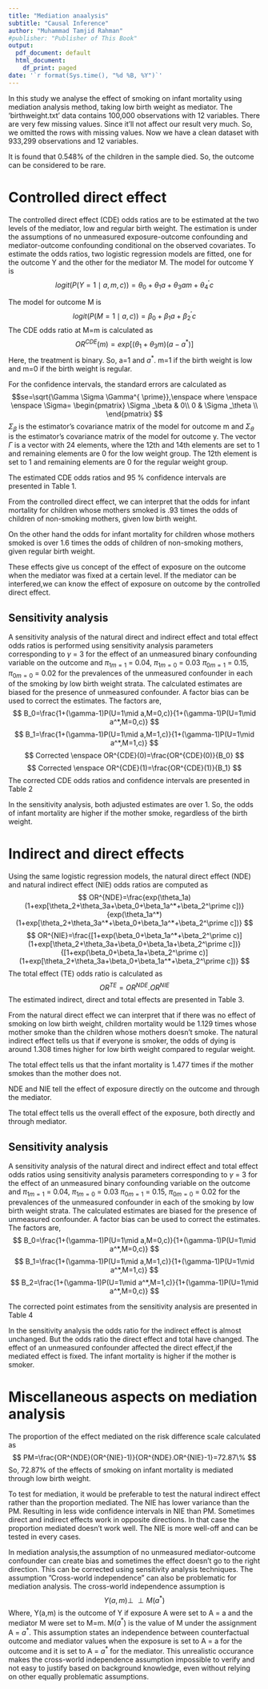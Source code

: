 ---
title: "Mediation anaalysis"
subtitle: "Causal Inference"
author: "Muhammad Tamjid Rahman"
#publisher: "Publisher of This Book"
output:
  pdf_document: default
  html_document:
    df_print: paged
date: '`r format(Sys.time(), "%d %B, %Y")`'
---
\newcommand{\indep}{\perp \!\!\! \perp}
In this study we analyse the effect of smoking on infant mortality using mediation analysis method, taking low birth weight as mediator. The 'birthweight.txt' data contains 100,000 observations with 12 variables. There are very few missing values. Since it'll not affect our result very much. So, we omitted the rows with missing values. Now we have a clean dataset with 933,299 observations and 12 variables.

It is found that 0.548\% of the children in the sample died. So, the outcome can be considered to be rare.

#  Controlled direct effect

The controlled direct effect (CDE) odds ratios are to be estimated at the
two levels of the mediator, low and regular birth weight. The estimation is under the assumptions of no unmeasured exposure-outcome confounding
and mediator-outcome confounding conditional on the observed covariates. To estimate the odds ratios, two logistic regression
models are fitted, one for the outcome Y and the other for the mediator M. The model for outcome Y is
$$
logit(P(Y=1\mid a,m,c))=\theta _0+\theta _1 a+ \theta _3 am+\theta _4 ^\prime c
$$

The model for outcome M is
$$
logit(P(M=1\mid a,c))=\beta _0+\beta _1 a+\beta _2 ^\prime c
$$
The CDE odds ratio at M=m is calculated as
$$
OR^{CDE}(m)=exp[(\theta_1+\theta_3m)(a-a^*)]
$$
Here, the treatment is binary. So, a=1 and $a^*$. m=1 if the birth weight is low and  m=0 if the birth weight is regular. 

For the confidence intervals, the standard errors are calculated as
$$se=\sqrt{\Gamma \Sigma \Gamma^{ \prime}},\enspace where \enspace \enspace \Sigma=
\begin{pmatrix}
	\Sigma _\beta  & 0\\
	0 &	\Sigma _\theta \\
\end{pmatrix}
$$
$\Sigma_\beta$ is the estimator's covariance matrix of the model for outcome m and $\Sigma_\theta$ is the estimator's covariance matrix of the model for outcome y. The vector $\Gamma$ is a
vector with 24 elements, where the 12th and 14th elements are set to 1 and
remaining elements are 0 for the low weight group. The 12th element is set to 1 and remaining elements are 0 for the regular weight group.

The estimated CDE odds ratios and 95 \% confidence intervals are presented in Table 1.
\begin{table}[h!]
	\begin{center}
		\caption{Odds ratios and 95\% confidence intervals for the CDE}
		\begin{tabular}{c c c}
			\hline
			\textbf{Birth weight} & \textbf{Odds ratio} & \textbf{CI}\\ 
			\hline
			low & 0.933   & (0.864, 1.006)
			\\
			Regular &  1.627 & (  1.487, 1.780)\\
			\hline
		\end{tabular}
	\end{center}
\end{table}


From the controlled direct effect, we can interpret that the odds for infant mortality for children whose mothers smoked is .93 times the odds of children of non-smoking mothers, given low birth weight.

On the other hand the odds for infant mortality for children whose mothers smoked is over 1.6 times the odds of children of non-smoking mothers, given regular birth weight.

These effects give us concept of the effect of exposure on the outcome when the mediator was fixed at a certain level. If the mediator can be interfered,we can know the effect of exposure on outcome by the controlled direct effect.

## Sensitivity analysis

A sensitivity analysis of the natural direct and indirect effect
and total effect odds ratios is performed using sensitivity analysis parameters corresponding to $\gamma$ = 3 for the effect of an unmeasured binary confounding variable on the outcome and $\pi_{1m=1}$ = 0.04, $\pi_{1m=0}$ = 0.03 $\pi_{0m=1}$ = 0.15, $\pi_{0m=0}$ = 0.02 for the prevalences of the unmeasured confounder in each of the smoking by low birth weight strata. The calculated estimates are biased for the presence of unmeasured confounder. A factor bias can be used to correct the estimates. The factors are,
$$
B_0=\frac{1+(\gamma-1)P(U=1\mid a,M=0,c)}{1+(\gamma-1)P(U=1\mid a^*,M=0,c)}
$$
$$
B_1=\frac{1+(\gamma-1)P(U=1\mid a,M=1,c)}{1+(\gamma-1)P(U=1\mid a^*,M=1,c)}
$$
$$
Corrected \enspace OR^{CDE}(0)=\frac{OR^{CDE}(0)}{B_0}
$$
$$
Corrected \enspace OR^{CDE}(1)=\frac{OR^{CDE}(1)}{B_1}
$$
The corrected CDE odds ratios and confidence intervals are presented in Table 2

\begin{table}[h!]
	\begin{center}
		\caption{Corrected odds ratios and 95\% confidence intervals for the CDE}
		\begin{tabular}{c c c}
			\hline
			\textbf{Birth weight} & \textbf{Odds ratio} & \textbf{CI}\\ 
			\hline
			Low & 1.122  & (1.040, 1.211)\\
			Regular  &  1.596 & (1.458, 1.746)\\
			\hline
		\end{tabular}
	\end{center}
\end{table}

In the sensitivity analysis, both adjusted estimates are over 1. So, the odds of infant mortality are higher if the mother smoke, regardless of the birth weight.

# Indirect and direct effects

 Using the same logistic regression models, the natural direct effect (NDE) and natural indirect effect (NIE) odds ratios are computed as
 $$
 OR^{NDE}=\frac{exp(\theta_1a)(1+exp[\theta_2+\theta_3a+\beta_0+\beta_1a^*+\beta_2^\prime c])}{exp(\theta_1a^*)(1+exp[\theta_2+\theta_3a^*+\beta_0+\beta_1a^*+\beta_2^\prime c])}
 $$
 $$
 OR^{NIE}=\frac{[1+exp(\beta_0+\beta_1a^*+\beta_2^\prime c)](1+exp[\theta_2+\theta_3a+\beta_0+\beta_1a+\beta_2^\prime c])}{[1+exp(\beta_0+\beta_1a+\beta_2^\prime c)](1+exp[\theta_2+\theta_3a+\beta_0+\beta_1a^*+\beta_2^\prime c])}
 $$
 The total effect (TE) odds ratio is
calculated as
$$
OR^{TE}=OR^{NDE}.OR^{NIE}
$$
The estimated indirect, direct and total effects are presented in Table 3.

\begin{table}[h!]
	\begin{center}
		\caption{Odds ratios and 95\% confidence intervals for the NDE, NIE and TE}
		\begin{tabular}{c c c}
			\hline
			\textbf{Effect} & \textbf{Odds ratio} & \textbf{CI}\\ 
			\hline
			Direct & 1.129  & (1.036, 1.231)\\
			Indirect &  1.308 & (1.283, 1.333)\\
			Total & 1.477 &  (1.355, 1.610)\\
			
			\hline
		\end{tabular}
	\end{center}
\end{table}
 

From the natural direct effect we can interpret that if there was no effect of smoking on low birth weight, children mortality would be 1.129 times whose mother smoke than the children whose mothers doesn't smoke.
The natural indirect effect tells us that if everyone is smoker, the odds of dying is around 1.308 times higher for low birth weight compared to regular weight.

The total effect tells us that the infant mortality is 1.477 times if the mother smokes than the mother does not.

NDE and NIE tell the effect of exposure directly on the outcome and through the mediator.

The total effect tells us the overall effect of the exposure, both directly and through mediator.
 

## Sensitivity analysis

A sensitivity analysis of the natural direct and indirect effect
and total effect odds ratios using sensitivity analysis parameters corresponding to $\gamma$ = 3 for the effect of an unmeasured binary confounding variable on the outcome and $\pi_{1m=1}$ = 0.04, $\pi_{1m=0}$ = 0.03 $\pi_{0m=1}$ = 0.15, $\pi_{0m=0}$ = 0.02 for the prevalences of the unmeasured confounder in each of the smoking by low birth weight strata. The calculated estimates are biased for the presence of unmeasured confounder. A factor bias can be used to correct the estimates. The factors are,
$$
B_0=\frac{1+(\gamma-1)P(U=1\mid a,M=0,c)}{1+(\gamma-1)P(U=1\mid a^*,M=0,c)}
$$
$$
B_1=\frac{1+(\gamma-1)P(U=1\mid a,M=1,c)}{1+(\gamma-1)P(U=1\mid a^*,M=1,c)}
$$
$$
B_2=\frac{1+(\gamma-1)P(U=1\mid a^*,M=1,c)}{1+(\gamma-1)P(U=1\mid a^*,M=0,c)}
$$

The corrected point estimates from the sensitivity analysis are
presented in Table 4
\begin{table}[h!]
	\begin{center}
		\caption{Corrected odds ratios for the NDE, NIE and TE}
		\begin{tabular}{c c}
			\hline
			\textbf{Effect} & \textbf{Odds ratio} \\ 
			\hline
			Direct & 1.251\\
			Indirect & 1.300 \\
			Total & 1.626  \\
			
			\hline
		\end{tabular}
	\end{center}
\end{table}


In the sensitivity analysis the odds ratio for the indirect effect is almost unchanged. But the odds ratio the direct effect and total have changed. The effect of an unmeasured confounder affected the direct effect,if the mediated effect is fixed. The infant mortality is higher if the mother is smoker. 

# Miscellaneous aspects on mediation analysis

The proportion of the effect mediated on the risk difference scale calculated as 
$$
PM=\frac{OR^{NDE}(OR^{NIE}-1)}{OR^{NDE}.OR^{NIE}-1}=72.87\%
$$
So, 72.87\% of the effects of smoking on infant mortality is mediated through low birth weight. 


To test for mediation, it would be preferable to test the natural indirect effect rather than the proportion mediated. The NIE has lower variance than the PM. Resulting in less wide confidence intervals in NIE than PM. Sometimes direct and indirect effects work in opposite directions. In that case the proportion mediated doesn't work well. The NIE is more well-off and can be tested in every cases.


In mediation analysis,the assumption of no unmeasured
mediator-outcome confounder can create bias and sometimes the effect doesn't go to the right direction. This can be corrected using sensitivity analysis techniques. 
The assumption ”Cross-world independence”  can also be problematic for mediation analysis. The cross-world independence assumption is 
$$Y(a,m) \indep M(a^*) $$
Where, Y(a,m) is the outcome of Y if exposure A were set to A = a and the mediator M were set to M=m. M($a^*$) is the value of M under the assignment A = $a^*$.
This assumption states an independence between counterfactual outcome and mediator values when the exposure is set to A = a for the outcome and it is set to A = $a^*$ for the mediator. This unrealistic occurance makes the cross-world independence assumption impossible to verify and not easy to justify based on background knowledge, even without relying on other equally problematic assumptions.


